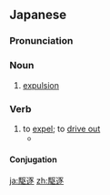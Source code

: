 ==Japanese==
{{ja-kanjitab|く|ちく|yomi=o}}

===Pronunciation===
{{ja-pron|acc=h|y=ko|dev=1|くちく}}

===Noun===
{{ja-noun|くちく|kyu=驅逐}}

# [[expulsion]]

===Verb===
{{ja-verb-suru|tr=trans|くちく|kyu=驅逐}}

# to [[expel]]; to [[drive out]]
#* {{quote-book
|language=Japanese
|location=Tokyo
|publisher=Kodansha
|author={{w|Hajime Isayama}}
|title={{w|進撃の巨人|{{lang|ja|進撃の巨人}}|lang=ja}}
|trans-title={{w|Attack on Titan|attack on titan}}
|isbn=978-4-06-284276-0
|date=March 17 2010
|origdate=July 5 2010
|edition=4th
|volume=1
|page=86-87
|chapter={{ruby|{{lang|ja|その[日](ひ)}}}}
|trans-chapter=That Day
|passage={{ja-usex|'''駆%逐してやる'''‼この世から…一匹…残らず‼|'''^く%ちくしてやる'''‼ ^この よ から… いっ%ぴき… のこらず‼|I will '''wipe''' them '''out'''‼ Every single one… of those pests… off the face of the earth‼}}
}}

====Conjugation====
{{ja-suru|くちく}}

[[ja:駆逐]]
[[zh:駆逐]]